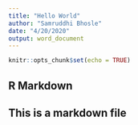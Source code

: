 ```yaml
---
title: "Hello World"
author: "Samruddhi Bhosle"
date: "4/20/2020"
output: word_document
---
```


```r
knitr::opts_chunk$set(echo = TRUE)
```

## R Markdown

## This is a markdown file

